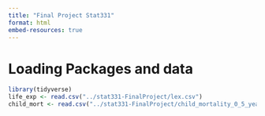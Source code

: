 ```yaml
---
title: "Final Project Stat331"
format: html
embed-resources: true
---
```


# Loading Packages and data

```r
library(tidyverse)
life_exp <- read.csv("../stat331-FinalProject/lex.csv")
child_mort <- read.csv("../stat331-FinalProject/child_mortality_0_5_year_olds_dying_per_1000_born.csv")
```


